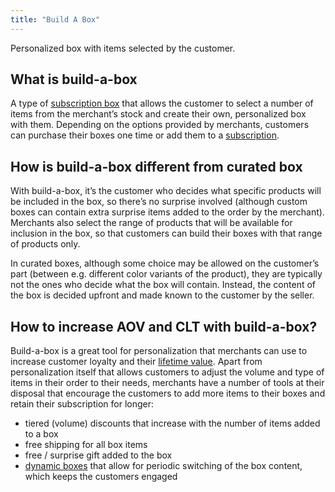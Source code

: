 ```yaml
---
title: "Build A Box"
---
```


<Info>

Personalized box with items selected by the customer.

</Info>

## What is build-a-box

A type of [subscription box](/glossary/subscription-box) that allows the customer to select a number of items from the merchant’s stock and create their own, personalized box with them. Depending on the options provided by merchants, customers can purchase their boxes one time or add them to a [subscription](/glossary/subscription).

## How is build-a-box different from curated box

With build-a-box, it’s the customer who decides what specific products will be included in the box, so there’s no surprise involved (although custom boxes can contain extra surprise items added to the order by the merchant). Merchants also select the range of products that will be available for inclusion in the box, so that customers can build their boxes with that range of products only.

In curated boxes, although some choice may be allowed on the customer’s part (between e.g. different color variants of the product), they are typically not the ones who decide what the box will contain. Instead, the content of the box is decided upfront and made known to the customer by the seller.

## How to increase AOV and CLT with build-a-box?

Build-a-box is a great tool for personalization that merchants can use to increase customer loyalty and their [lifetime value](/glossary/lifetime-value). Apart from personalization itself that allows customers to adjust the volume and type of items in their order to their needs, merchants have a number of tools at their disposal that encourage the customers to add more items to their boxes and retain their subscription for longer:

- tiered (volume) discounts that increase with the number of items added to a box
- free shipping for all box items
- free / surprise gift added to the box
- [dynamic boxes](/glossary/dynamic-boxes) that allow for periodic switching of the box content, which keeps the customers engaged
